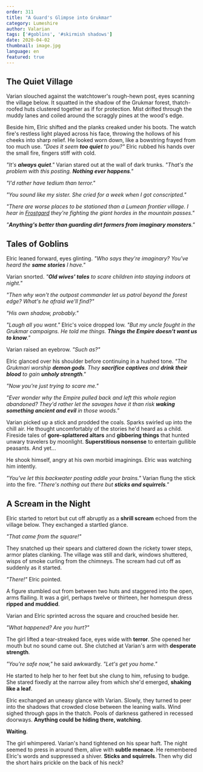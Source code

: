 ```yaml
---
order: 311
title: "A Guard's Glimpse into Grukmar"
category: Lumeshire
author: Valarian
tags: ['#goblins', '#skirmish shadows']
date: 2020-04-02
thumbnail: image.jpg
language: en
featured: true
---
```


## The Quiet Village

Varian slouched against the watchtower's rough-hewn post, eyes scanning the village below. It squatted in the shadow of the Grukmar forest, thatch-roofed huts clustered together as if for protection. Mist drifted through the muddy lanes and coiled around the scraggly pines at the wood's edge.

Beside him, Elric shifted and the planks creaked under his boots. The watch fire's restless light played across his face, throwing the hollows of his cheeks into sharp relief. He looked worn down, like a bowstring frayed from too much use.
*"Does it seem **too quiet** to you?"* Elric rubbed his hands over the small fire, fingers stiff with cold.

*"It's **always quiet**."* Varian stared out at the wall of dark trunks. *"That's the problem with this posting. **Nothing ever happens**."*

*"I'd rather have tedium than terror."*

*"You sound like my sister. She cried for a week when I got conscripted."* 

*"There are worse places to be stationed than a Lumean frontier village. I hear in [Frostgard](https://www.drusniel.com/ice-and-iron-the-unyielding-warriors-of-the-empire-of-frostgard/) they're fighting the giant hordes in the mountain passes."*

*"**Anything's better than guarding dirt farmers from imaginary monsters**."*

## Tales of Goblins

Elric leaned forward, eyes glinting. *"Who says they're imaginary? You've heard the **same stories** I have."*

Varian snorted. *"**Old wives' tales** to scare children into staying indoors at night."*

*"Then why won't the outpost commander let us patrol beyond the forest edge? What's he afraid we'll find?"* 

*"His own shadow, probably."*

*"Laugh all you want."* Elric's voice dropped low. *"But my uncle fought in the Grukmar campaigns. He told me things. **Things the Empire doesn't want us to know**."*

Varian raised an eyebrow. *"Such as?"*

Elric glanced over his shoulder before continuing in a hushed tone. *"The Grukmari worship **demon gods**. They **sacrifice captives** and **drink their blood** to gain **unholy strength**."*

*"Now you're just trying to scare me."*

*"Ever wonder why the Empire pulled back and left this whole region abandoned? They'd rather let the savages have it than risk **waking something ancient and evil** in those woods."*

Varian picked up a stick and prodded the coals. Sparks swirled up into the chill air. He thought uncomfortably of the stories he'd heard as a child. Fireside tales of **gore-splattered altars** and **gibbering things** that hunted unwary travelers by moonlight. **Superstitious nonsense** to entertain gullible peasants. And yet...

He shook himself, angry at his own morbid imaginings. Elric was watching him intently. 

*"You've let this backwater posting addle your brains."* Varian flung the stick into the fire. *"There's nothing out there but **sticks and squirrels**."*

## A Scream in the Night

Elric started to retort but cut off abruptly as a **shrill scream** echoed from the village below. They exchanged a startled glance.

*"That came from the square!"*

They snatched up their spears and clattered down the rickety tower steps, armor plates clanking. The village was still and dark, windows shuttered, wisps of smoke curling from the chimneys. The scream had cut off as suddenly as it started.

*"There!"* Elric pointed.

A figure stumbled out from between two huts and staggered into the open, arms flailing. It was a girl, perhaps twelve or thirteen, her homespun dress **ripped and muddied**.

Varian and Elric sprinted across the square and crouched beside her. 

*"What happened? Are you hurt?"*

The girl lifted a tear-streaked face, eyes wide with **terror**. She opened her mouth but no sound came out. She clutched at Varian's arm with **desperate strength**.

*"You're safe now,"* he said awkwardly. *"Let's get you home."*

He started to help her to her feet but she clung to him, refusing to budge. She stared fixedly at the narrow alley from which she'd emerged, **shaking like a leaf**.

Elric exchanged an uneasy glance with Varian. Slowly, they turned to peer into the shadows that crowded close between the leaning walls. Wind sighed through gaps in the thatch. Pools of darkness gathered in recessed doorways. **Anything could be hiding there, watching**. 

**Waiting**.

The girl whimpered. Varian's hand tightened on his spear haft. The night seemed to press in around them, alive with **subtle menace**. He remembered Elric's words and suppressed a shiver. **Sticks and squirrels**. Then why did the short hairs prickle on the back of his neck?